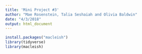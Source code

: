 ```yaml
---
title: 'Mini Project #3'
author: "Mae Rosenstein, Talia Seshaiah and Olivia Baldwin"
date: "4/3/2018"
output: html_document
---
```


```r
install.packages("macleish")
library(tidyverse)
library(macleish)
```


